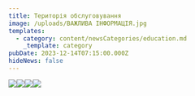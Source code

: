 ```yaml
---
title: Територія обслуговування
image: /uploads/ВАЖЛИВА ІНФОРМАЦІЯ.jpg
templates:
  - category: content/newsCategories/education.md
    _template: category
pubDate: 2023-12-14T07:15:00.000Z
hideNews: false
---
```


![](</uploads/Снимок територія.JPG>)![](</uploads/Снимок територія 2.JPG>)![](</uploads/Снимок територія 3.JPG>)![](</uploads/Снимок територія 4.JPG>)
